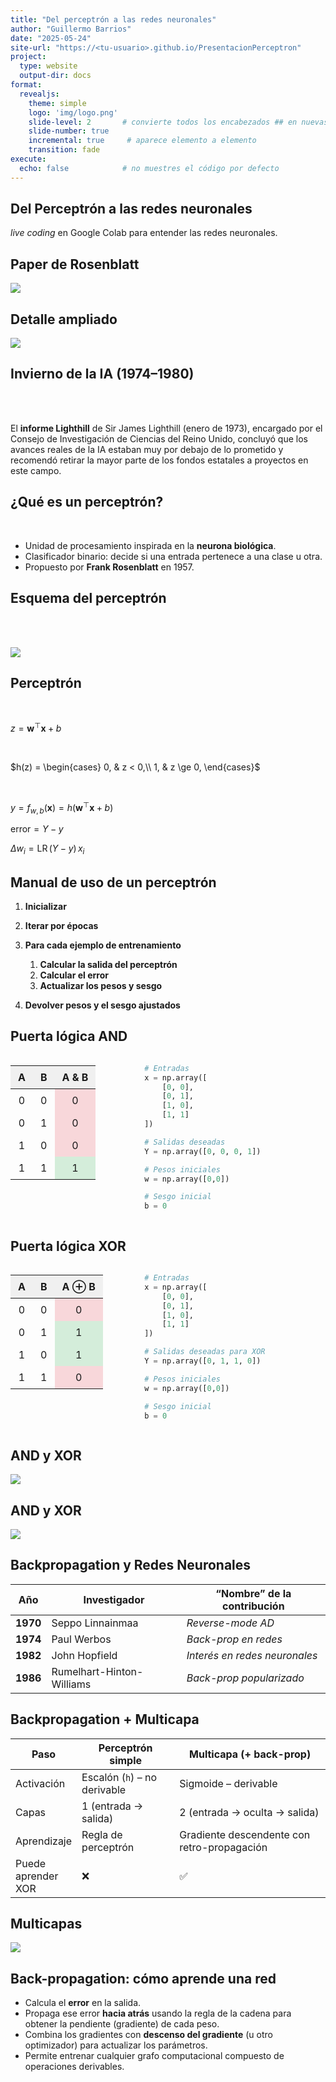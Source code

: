 ```yaml
---
title: "Del perceptrón a las redes neuronales"
author: "Guillermo Barrios"
date: "2025-05-24"
site-url: "https://<tu-usuario>.github.io/PresentacionPerceptron"
project:
  type: website
  output-dir: docs  
format:
  revealjs:
    theme: simple
    logo: 'img/logo.png'
    slide-level: 2       # convierte todos los encabezados ## en nuevas diapositivas
    slide-number: true
    incremental: true     # aparece elemento a elemento
    transition: fade
execute:
  echo: false            # no muestres el código por defecto
---
```



## Del Perceptrón a las redes neuronales {.center}
::: incremental 
_live coding_ en Google Colab para entender las redes neuronales.
:::


## Paper de Rosenblatt

![](img/summary_perceptron.png){ .lightbox}



## Detalle ampliado

![](img/language_translation.png){ .lightbox }

## Invierno de la IA (1974--1980)


<br>
<br>


  El **informe Lighthill** de Sir James Lighthill (enero de 1973), encargado por el Consejo de Investigación de Ciencias del Reino Unido, concluyó que los avances reales de la IA estaban muy por debajo de lo prometido y recomendó retirar la mayor parte de los fondos estatales a proyectos en este campo.


## ¿Qué es un perceptrón?

<br>

- Unidad de procesamiento inspirada en la **neurona biológica**.  
- Clasificador binario: decide si una entrada pertenece a una clase u otra.  
- Propuesto por **Frank Rosenblatt** en 1957.


## Esquema del perceptrón

<br>
<br>

![](img/perceptron_scheme.png){ .lightbox}


## Perceptrón

<br>

$z = \mathbf{w}^\top \mathbf{x} + b$

<br>

$h(z) =
\begin{cases}
0, & z < 0,\\
1, & z \ge 0,
\end{cases}$

<br>

$y = f_{w,b}(\mathbf{x}) = h\bigl(\mathbf{w}^\top \mathbf{x} + b\bigr)$

<!-- ## Error y actualización -->

$\text{error}=Y−y$ 

$\Delta w_i = \mathrm{LR}\,\bigl(Y - y\bigr)\,x_i$



## Manual de uso de un perceptrón


1. **Inicializar**  
   <!-- - Poner todos los pesos en cero.  
   - Poner el sesgo (bias) en cero. -->

2. **Iterar por épocas**  
   <!-- - Repetir el ciclo de aprendizaje un número fijo de veces. -->

3. **Para cada ejemplo de entrenamiento**  
   1. **Calcular la salida del perceptrón**  
      <!-- - Multiplicar las entradas por sus pesos, sumar el sesgo y aplicar la función de activación (paso unitario).   -->
   2. **Calcular el error**  
      <!-- - Restar la salida obtenida de la etiqueta correcta.   -->
   3. **Actualizar los pesos y sesgo**  
      <!-- - Ajustar cada peso proporcional al error, a la entrada correspondiente y a la tasa de aprendizaje.   -->
   <!-- 4. **Actualizar el sesgo**   -->
      <!-- - Ajustar el sesgo proporcional al error y a la tasa de aprendizaje. -->

4. **Devolver pesos y el sesgo ajustados**

## Puerta lógica AND


:::: {.columns}

:::{.column width="40%" .right }

<table>
  <thead style="background-color: #f0f0f0;">
    <tr>
      <th style="padding: 8px 12px; text-align: center;">A</th>
      <th style="padding: 8px 12px; text-align: center;">B</th>
      <th style="padding: 8px 12px; text-align: center;">A & B</th>
    </tr>
  </thead>
  <tbody>
    <tr>
      <td style="padding: 8px 12px; text-align: center;">0</td>
      <td style="padding: 8px 12px; text-align: center;">0</td>
      <td style="background-color: #f8d7da; padding: 8px 12px; text-align: center;">0</td>
    </tr>
    <tr>
      <td style="padding: 8px 12px; text-align: center;">0</td>
      <td style="padding: 8px 12px; text-align: center;">1</td>
      <td style="background-color: #f8d7da; padding: 8px 12px; text-align: center;">0</td>
    </tr>
    <tr>
      <td style="padding: 8px 12px; text-align: center;">1</td>
      <td style="padding: 8px 12px; text-align: center;">0</td>
      <td style="background-color: #f8d7da; padding: 8px 12px; text-align: center;">0</td>
    </tr>
    <tr>
      <td style="padding: 8px 12px; text-align: center;">1</td>
      <td style="padding: 8px 12px; text-align: center;">1</td>
      <td style="background-color: #d4edda; padding: 8px 12px; text-align: center;">1</td>
    </tr>
  </tbody>
</table>

:::

:::{.column width="60%"}
```python 
# Entradas
x = np.array([
    [0, 0],
    [0, 1],
    [1, 0],
    [1, 1]
])

# Salidas deseadas
Y = np.array([0, 0, 0, 1])

# Pesos iniciales
w = np.array([0,0])

# Sesgo inicial
b = 0
``` 
:::

::::


## Puerta lógica XOR

:::: {.columns}

:::{.column width="40%" .right}

<table>
  <thead style="background-color: #f0f0f0;">
    <tr>
      <th style="padding: 8px 12px; text-align: center;">A</th>
      <th style="padding: 8px 12px; text-align: center;">B</th>
      <th style="padding: 8px 12px; text-align: center;">A ⊕ B</th>
    </tr>
  </thead>
  <tbody>
    <tr>
      <td style="padding: 8px 12px; text-align: center;">0</td>
      <td style="padding: 8px 12px; text-align: center;">0</td>
      <td style="background-color: #f8d7da; padding: 8px 12px; text-align: center;">0</td>
    </tr>
    <tr>
      <td style="padding: 8px 12px; text-align: center;">0</td>
      <td style="padding: 8px 12px; text-align: center;">1</td>
      <td style="background-color: #d4edda; padding: 8px 12px; text-align: center;">1</td>
    </tr>
    <tr>
      <td style="padding: 8px 12px; text-align: center;">1</td>
      <td style="padding: 8px 12px; text-align: center;">0</td>
      <td style="background-color: #d4edda; padding: 8px 12px; text-align: center;">1</td>
    </tr>
    <tr>
      <td style="padding: 8px 12px; text-align: center;">1</td>
      <td style="padding: 8px 12px; text-align: center;">1</td>
      <td style="background-color: #f8d7da; padding: 8px 12px; text-align: center;">0</td>
    </tr>
  </tbody>
</table>

:::

:::{.column width="60%"}

  ```python
  # Entradas
  x = np.array([
      [0, 0],
      [0, 1],
      [1, 0],
      [1, 1]
  ])

  # Salidas deseadas para XOR
  Y = np.array([0, 1, 1, 0])

# Pesos iniciales
w = np.array([0,0])

# Sesgo inicial
b = 0
```

:::

::::


## AND y XOR

![](img/error_XOR.png){.lightbox} 

## AND y XOR {.center}

![](img/and_or_xor.png){.lightbox}


## Backpropagation y Redes Neuronales

| Año      | Investigador              | “Nombre” de la contribución   |
| -------- | ------------------------- | ---------------------------   |
| **1970** | Seppo Linnainmaa          | *Reverse-mode AD*             |
| **1974** | Paul Werbos               | *Back-prop en redes*          |
| **1982** | John Hopfield             | *Interés en redes neuronales* |
| **1986** | Rumelhart-Hinton-Williams | *Back-prop popularizado*      |


## Backpropagation + Multicapa

| Paso               | Perceptrón simple            | Multicapa (+ back-prop)                     |
| ------------------ | ---------------------------- | ------------------------------------------- |
| Activación         | Escalón (`h`) – no derivable | Sigmoide – derivable                        |
| Capas              | 1 (entrada → salida)         | 2 (entrada → oculta → salida)               |
| Aprendizaje        | Regla de perceptrón          | Gradiente descendente con retro-propagación |
| Puede aprender XOR | ❌                            | ✅                                           |

## Multicapas {.center}

![](img/multicapas.png)

## Back-propagation: cómo aprende una red


* Calcula el **error** en la salida.
* Propaga ese error **hacia atrás** usando la regla de la cadena para obtener la pendiente (gradiente) de cada peso.
* Combina los gradientes con **descenso del gradiente** (u otro optimizador) para actualizar los parámetros.
* Permite entrenar cualquier grafo computacional compuesto de operaciones derivables.


